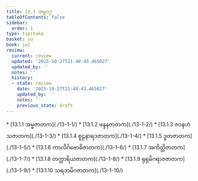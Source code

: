 ```yaml
---
title: 13.1 အမ္ဗဝဂ္ဂ
tableOfContents: false
sidebar:
  order: 1
type: tipitaka
basket: su
book: ja1
review:
  current: review
  updated: '2025-10-27T21:48:43.465027'
  updated_by: ''
  notes: ''
  history:
  - state: review
    date: '2025-10-27T21:48:43.465027'
    updated_by: ''
    notes: ''
    previous_state: draft
---
```



<ReviewStatus review={frontmatter.review} showDetails={true} />

<HypothesisAnnotation frontmatter={frontmatter} />

<DynamicBreadcrumb />



<TableOfContents book="ja1" section="13.1">
* [13.1.1 အမ္ဗဇာတက](./13-1-1/)
* [13.1.2 ဖန္ဒနဇာတက](./13-1-2/)
* [13.1.3 ဇဝနဟံသဇာတက](./13-1-3/)
* [13.1.4 စူဠနာရဒဇာတက](./13-1-4/)
* [13.1.5 ဒူတဇာတက](./13-1-5/)
* [13.1.6 ကာလိင်္ဂဗောဓိဇာတက](./13-1-6/)
* [13.1.7 အကိတ္တိဇာတက](./13-1-7/)
* [13.1.8 တက္ကာရိယဇာတက](./13-1-8/)
* [13.1.9 ရုရုမိဂရာဇဇာတက](./13-1-9/)
* [13.1.10 သရဘမိဂဇာတက](./13-1-10/)
</TableOfContents>